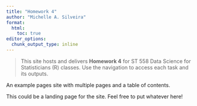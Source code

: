 ```yaml
---
title: "Homework 4"
author: "Michelle A. Silveira"
format:
  html:
    toc: true
editor_options:
  chunk_output_type: inline
---
```


> This site hosts and delivers **Homework 4** for ST 558 Data Science for Statisticians (R) classes. Use the navigation to access each task and its outputs.

An example pages site with multiple pages and a table of contents.

This could be a landing page for the site. Feel free to put whatever here!

